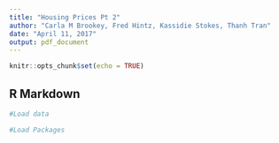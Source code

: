 ```yaml
---
title: "Housing Prices Pt 2"
author: "Carla M Brookey, Fred Hintz, Kassidie Stokes, Thanh Tran"
date: "April 11, 2017"
output: pdf_document
---
```


```r
knitr::opts_chunk$set(echo = TRUE)
```

## R Markdown

```r
#Load data

#Load Packages

```

```r

```

```r

```

```r

```

```r

```

```r

```

```r

```

